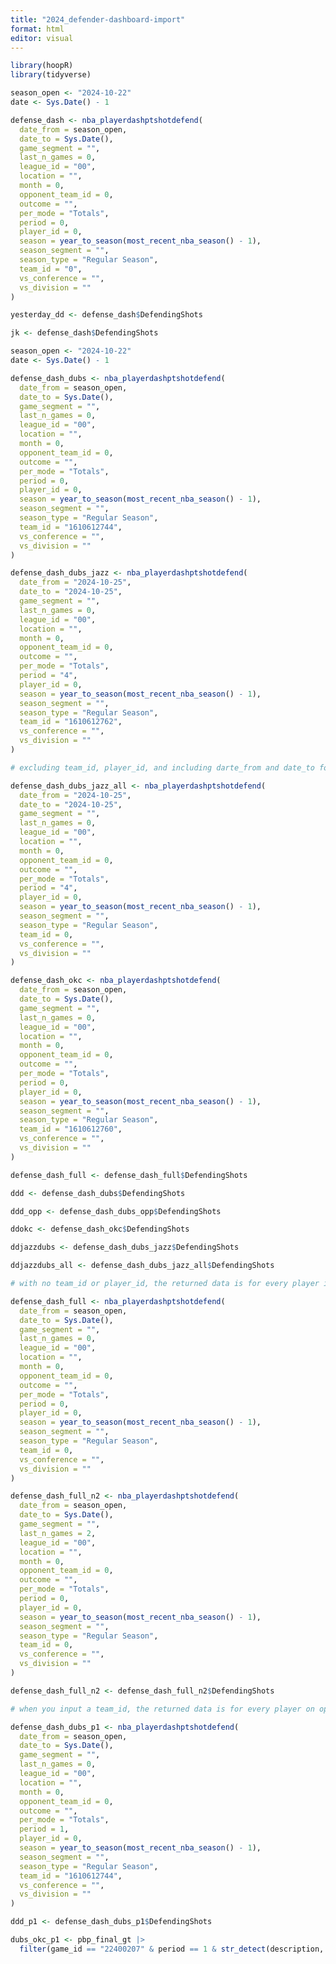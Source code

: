 ```yaml
---
title: "2024_defender-dashboard-import"
format: html
editor: visual
---
```


```r
library(hoopR)
library(tidyverse)
```


```r
season_open <- "2024-10-22"
date <- Sys.Date() - 1

defense_dash <- nba_playerdashptshotdefend(
  date_from = season_open,
  date_to = Sys.Date(),
  game_segment = "",
  last_n_games = 0,
  league_id = "00",
  location = "",
  month = 0,
  opponent_team_id = 0,
  outcome = "",
  per_mode = "Totals",
  period = 0,
  player_id = 0,
  season = year_to_season(most_recent_nba_season() - 1),
  season_segment = "",
  season_type = "Regular Season",
  team_id = "0",
  vs_conference = "",
  vs_division = ""
)
```

```r
yesterday_dd <- defense_dash$DefendingShots

jk <- defense_dash$DefendingShots
```


```r
season_open <- "2024-10-22"
date <- Sys.Date() - 1

defense_dash_dubs <- nba_playerdashptshotdefend(
  date_from = season_open,
  date_to = Sys.Date(),
  game_segment = "",
  last_n_games = 0,
  league_id = "00",
  location = "",
  month = 0,
  opponent_team_id = 0,
  outcome = "",
  per_mode = "Totals",
  period = 0,
  player_id = 0,
  season = year_to_season(most_recent_nba_season() - 1),
  season_segment = "",
  season_type = "Regular Season",
  team_id = "1610612744",
  vs_conference = "",
  vs_division = ""
)

defense_dash_dubs_jazz <- nba_playerdashptshotdefend(
  date_from = "2024-10-25",
  date_to = "2024-10-25",
  game_segment = "",
  last_n_games = 0,
  league_id = "00",
  location = "",
  month = 0,
  opponent_team_id = 0,
  outcome = "",
  per_mode = "Totals",
  period = "4",
  player_id = 0,
  season = year_to_season(most_recent_nba_season() - 1),
  season_segment = "",
  season_type = "Regular Season",
  team_id = "1610612762",
  vs_conference = "",
  vs_division = ""
)

# excluding team_id, player_id, and including darte_from and date_to for a single day, and including period, the returned data is for every player who played on that day in that period, excluding player_ids for players who did not play that period and including a 0 value for the G column if a player did not defend a given shot type during the given day and period

defense_dash_dubs_jazz_all <- nba_playerdashptshotdefend(
  date_from = "2024-10-25",
  date_to = "2024-10-25",
  game_segment = "",
  last_n_games = 0,
  league_id = "00",
  location = "",
  month = 0,
  opponent_team_id = 0,
  outcome = "",
  per_mode = "Totals",
  period = "4",
  player_id = 0,
  season = year_to_season(most_recent_nba_season() - 1),
  season_segment = "",
  season_type = "Regular Season",
  team_id = 0,
  vs_conference = "",
  vs_division = ""
)

defense_dash_okc <- nba_playerdashptshotdefend(
  date_from = season_open,
  date_to = Sys.Date(),
  game_segment = "",
  last_n_games = 0,
  league_id = "00",
  location = "",
  month = 0,
  opponent_team_id = 0,
  outcome = "",
  per_mode = "Totals",
  period = 0,
  player_id = 0,
  season = year_to_season(most_recent_nba_season() - 1),
  season_segment = "",
  season_type = "Regular Season",
  team_id = "1610612760",
  vs_conference = "",
  vs_division = ""
)
```


```r

defense_dash_full <- defense_dash_full$DefendingShots

ddd <- defense_dash_dubs$DefendingShots

ddd_opp <- defense_dash_dubs_opp$DefendingShots

ddokc <- defense_dash_okc$DefendingShots

ddjazzdubs <- defense_dash_dubs_jazz$DefendingShots

ddjazzdubs_all <- defense_dash_dubs_jazz_all$DefendingShots
```

```r

# with no team_id or player_id, the returned data is for every player in the league's most recent game

defense_dash_full <- nba_playerdashptshotdefend(
  date_from = season_open,
  date_to = Sys.Date(),
  game_segment = "",
  last_n_games = 0,
  league_id = "00",
  location = "",
  month = 0,
  opponent_team_id = 0,
  outcome = "",
  per_mode = "Totals",
  period = 0,
  player_id = 0,
  season = year_to_season(most_recent_nba_season() - 1),
  season_segment = "",
  season_type = "Regular Season",
  team_id = 0,
  vs_conference = "",
  vs_division = ""
)

defense_dash_full_n2 <- nba_playerdashptshotdefend(
  date_from = season_open,
  date_to = Sys.Date(),
  game_segment = "",
  last_n_games = 2,
  league_id = "00",
  location = "",
  month = 0,
  opponent_team_id = 0,
  outcome = "",
  per_mode = "Totals",
  period = 0,
  player_id = 0,
  season = year_to_season(most_recent_nba_season() - 1),
  season_segment = "",
  season_type = "Regular Season",
  team_id = 0,
  vs_conference = "",
  vs_division = ""
)
```

```r
defense_dash_full_n2 <- defense_dash_full_n2$DefendingShots
```

```r

# when you input a team_id, the returned data is for every player on opposing teams who played that team

defense_dash_dubs_p1 <- nba_playerdashptshotdefend(
  date_from = season_open,
  date_to = Sys.Date(),
  game_segment = "",
  last_n_games = 0,
  league_id = "00",
  location = "",
  month = 0,
  opponent_team_id = 0,
  outcome = "",
  per_mode = "Totals",
  period = 1,
  player_id = 0,
  season = year_to_season(most_recent_nba_season() - 1),
  season_segment = "",
  season_type = "Regular Season",
  team_id = "1610612744",
  vs_conference = "",
  vs_division = ""
)
```

```r
ddd_p1 <- defense_dash_dubs_p1$DefendingShots

```

```r
dubs_okc_p1 <- pbp_final_gt |> 
  filter(game_id == "22400207" & period == 1 & str_detect(description, "3pt"))
```